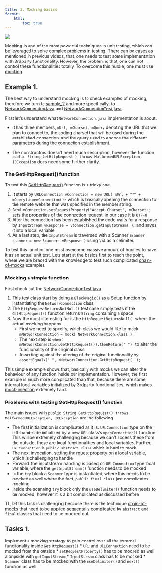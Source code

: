 ```yaml
---
title: 3. Mocking basics
format:
    html:
        toc: true
---
```

![](../images/mocking.webp)


Mocking is one of the most powerful techniques in unit testing, which can be leveraged to solve complex problems in testing. There can be cases as mentioned in previous videos, that, one needs to test some implementation with 3rdparty functionality. However, the problem is that, one can not control these functionalities totally. To overcome this hurdle, one must use [mocking](https://en.wikipedia.org/wiki/Mock_object).

## Example 1.
The best way to understand mocking is to check examples of mocking, therefore we turn to [sample_2](https://github.com/JacksonFurrier/SQAT/tree/main/sample_2) and more specifically, to [NetworkConnection.java](https://github.com/JacksonFurrier/SQAT/blob/main/sample_2/app/src/main/java/sample_2/NetworkConnection.java) and [NetworkConnectionTest.java](https://github.com/JacksonFurrier/SQAT/blob/main/sample_2/app/src/test/java/sample_2/NetworkConnectionTest.java). 

First let's understand what `NetworkConnection.java` implementation is about. 

* It has three members, `mUrl, mCharset, mQuery` denoting the URL that we plan to connect to, the coding charset that will be used during the established connection, and the query used to encode the different parameters during the connection establishment. 

* The constructors doesn't need much description, however the function `public String GetHttpRequest() throws MalformedURLException, IOException` does need some further clarity.

### The GetHttpRequest() function
To test this [GetHttpRequest()](https://github.com/JacksonFurrier/SQAT/blob/main/sample_2/app/src/main/java/sample_2/NetworkConnection.java#L42) function is a tricky one. 

1. It starts by `URLConnection vConnection = new URL( mUrl + "?" + mQuery).openConnection();` which is basically opening the connection to the remote website that was specified in the member string. 
2. Next `vConnection.setRequestProperty("Accept-Charset", mCharset);` sets the properties of the connection request, in our case it is `UTF-8`
3. After the connection has been established the code waits for a response by `InputStream vResponse = vConnection.getInputStream( );` and saves it into a local variable
4. As a last step, the `InputStream` is traversed with a Scanner `Scanner scanner = new Scanner( vResponse )` using `\\A` as a delimiter. 

To test this function one must overcome massive amount of hurdles to have it as an actual unit test. Lets start at the basics first to reach the point, where we are braced with the knowledge to test such complicated [chain-of-mocks](https://en.wikipedia.org/wiki/Mock_trainwreck) examples.

### Mocking a simple function
First check out the [NetworkConnectionTest.java](https://github.com/JacksonFurrier/SQAT/blob/main/sample_2/app/src/test/java/sample_2/NetworkConnectionTest.java) 

1. This test class start by doing a `BlackMagic()` as a Setup function by instantiating the `NetworkConnection` class
2. The `HttpRequestReturnsNotNull()` test case simply tests if the `GetHttpRequest()` function returns `String` containing a space
3. Now the most interesting for is the `HttpRequestReturnsNull()` where the actual mocking happens
    * First we need to specify, which class we would like to mock `mNetworkConnection = mock( NetworkConnection.class );`
    * The next step is `when( mNetworkConnection.GetHttpRequest()).thenReturn(" ");` to alter the functionality of the original class
    * Asserting against the altering of the original functionality by `assertEquals(" ", mNetworkConnection.GetHttpRequest() );`

This simple example shows that, basically with mocks we can alter the behaviour of any function inside our implementation. However, the first example is much more complicated than that, because there are some internal local variables initialized by 3rdparty functionalities, which makes [mock-injection](https://en.wikipedia.org/wiki/Dependency_injection) extremely hard.


### Problems with testing GetHttpRequest() function
The main issues with `public String GetHttpRequest() throws MalformedURLException, IOException` are the following

* The first initialization is complicated as it is. `URLConnection` type on the left-hand-side initialized by a new `URL` class's `openConnection()` function. This will be extremely challenging because we can't access these from the outside, these are local functionalities and local variables. Further, `URLConnection` is `public abstract class` which is hard to mock. 
* The next invocation, setting the rquest property on a local variable, which is challenging to handle
* Forward, the inputstream handling is based on `URLConnection` type local variable, where the `getInputStream()` function needs to be mocked
* In the `try` block a `Scanner` type is instantiated, where this needs to be mocked as well where the fact, `public final class` just complicates mocking
* Inside the scanning `try` block only the `useDelimiter()` function needs to be mocked, however it is a bit complicated as discussed before

TL;DR this task is challenging because there is the technique [chain-of-mocks](https://en.wikipedia.org/wiki/Mock_trainwreck) that need to be applied sequentally complicated by `abstract` and `final` classes that need to be mocked out.

## Tasks 1.

Implement a mocking strategy to gain control over all the external functionality inside `GetHttpRequest()`
    * `URL` and `URLConnection` need to be mocked from the outside
    * `setRequestProperty()` has to be mocked as well alongside with `getInputStream`
    * `InputStream` class has to be mocked
    * `Scanner` class has to be mocked with the `useDelimiter()` and `next()` function as well 